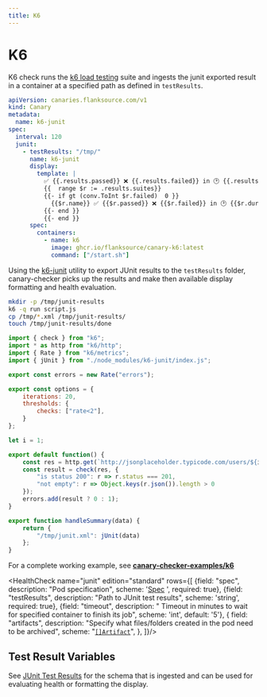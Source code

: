 ```yaml
---
title: K6
---
```


# <Icon name="k6" /> K6

K6 check runs the [k6 load testing](https://k6.io/) suite and ingests the junit exported result in a container at a specified path as defined in `testResults`.

```yaml title="k6-junit"
apiVersion: canaries.flanksource.com/v1
kind: Canary
metadata:
  name: k6-junit
spec:
  interval: 120
  junit:
    - testResults: "/tmp/"
      name: k6-junit
      display:
        template: |
          ✅ {{.results.passed}} ❌ {{.results.failed}} in 🕑 {{.results.duration}}
          {{  range $r := .results.suites}}
          {{- if gt (conv.ToInt $r.failed)  0 }}
            {{$r.name}} ✅ {{$r.passed}} ❌ {{$r.failed}} in 🕑 {{$r.duration}}
          {{- end }}
          {{- end }}
      spec:
        containers:
          - name: k6
            image: ghcr.io/flanksource/canary-k6:latest
            command: ["/start.sh"]
```

Using the [k6-junit](https://github.com/l-ross/k6-junit) utility to export JUnit results to the `testResults` folder, canary-checker picks up the results and make then available display formatting and health evaluation.

```bash title="start.sh"
mkdir -p /tmp/junit-results
k6 -q run script.js
cp /tmp/*.xml /tmp/junit-results/
touch /tmp/junit-results/done
```

```javascript title="script.js"
import { check } from "k6";
import * as http from "k6/http";
import { Rate } from "k6/metrics";
import { jUnit } from "./node_modules/k6-junit/index.js";

export const errors = new Rate("errors");

export const options = {
    iterations: 20,
    thresholds: {
        checks: ["rate<2"],
    }
};

let i = 1;

export default function() {
    const res = http.get(`http://jsonplaceholder.typicode.com/users/${i++}`);
    const result = check(res, {
        "is status 200": r => r.status === 201,
        "not empty": r => Object.keys(r.json()).length > 0
    });
    errors.add(result ? 0 : 1);
}

export function handleSummary(data) {
    return {
        "/tmp/junit.xml": jUnit(data)
    };
}
```

For a complete working example, see **[canary-checker-examples/k6](https://github.com/flanksource/canary-checker-examples/tree/main/k6)**

<HealthCheck name="junit" edition="standard"  rows={[
  {field: "spec", description: "Pod specification", scheme: '[Spec](https://kubernetes.io/docs/reference/generated/kubernetes-api/v1.20/#podspec-v1-core) ', required: true},
  {field: "testResults", description: "Path to JUnit test results", scheme: 'string', required: true},
  {field: "timeout", description: " Timeout in minutes to wait for specified container to finish its job", scheme: 'int', default: '5'},
  {
  field: "artifacts",
  description: "Specify what files/folders created in the pod need to be archived",
  scheme: "[`[]Artifact`](#artifact)",
},
]}/>


## Test Result Variables

See [JUnit Test Results](/canary-checker/reference/junit#test-result-variables) for the schema that is ingested and can be used for evaluating health or formatting the display.
